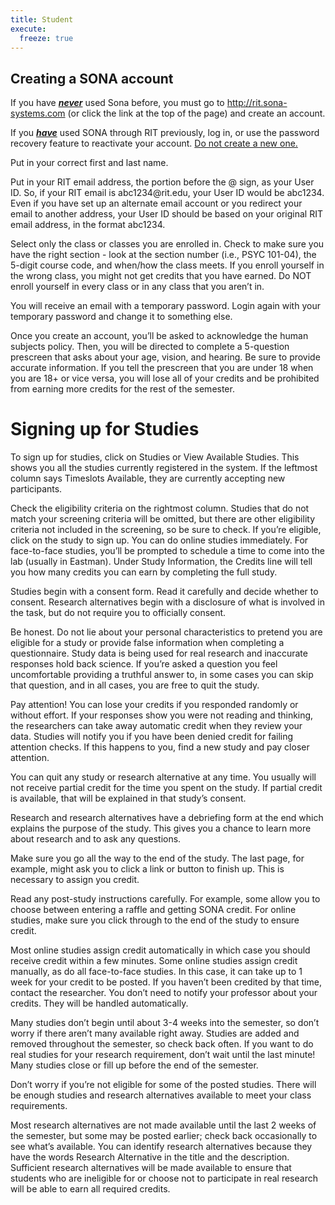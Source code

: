 ```yaml
---
title: Student
execute:
  freeze: true
---
```


## Creating a SONA account

If you have [***never***]{.underline} used Sona before, you must go to [http://rit.sona-systems.com](#0) (or click the link at the top of the page) and create an account.

If you [***have***]{.underline} used SONA through RIT previously, log in, or use the password recovery feature to reactivate your account. [Do not create a new one.]{.underline}

Put in your correct first and last name.

Put in your RIT email address, the portion before the \@ sign, as your User ID. So, if your RIT email is abc1234\@rit.edu, your User ID would be abc1234. Even if you have set up an alternate email account or you redirect your email to another address, your User ID should be based on your original RIT email address, in the format abc1234.

Select only the class or classes you are enrolled in. Check to make sure you have the right section - look at the section number (i.e., PSYC 101-04), the 5-digit course code, and when/how the class meets. If you enroll yourself in the wrong class, you might not get credits that you have earned. Do NOT enroll yourself in every class or in any class that you aren't in.

You will receive an email with a temporary password. Login again with your temporary password and change it to something else.

Once you create an account, you'll be asked to acknowledge the human subjects policy. Then, you will be directed to complete a 5-question prescreen that asks about your age, vision, and hearing. Be sure to provide accurate information. If you tell the prescreen that you are under 18 when you are 18+ or vice versa, you will lose all of your credits and be prohibited from earning more credits for the rest of the semester.

# Signing up for Studies

To sign up for studies, click on Studies or View Available Studies. This shows you all the studies currently registered in the system. If the leftmost column says Timeslots Available, they are currently accepting new participants.

Check the eligibility criteria on the rightmost column. Studies that do not match your screening criteria will be omitted, but there are other eligibility criteria not included in the screening, so be sure to check. If you’re eligible, click on the study to sign up. You can do online studies immediately. For face-to-face studies, you’ll be prompted to schedule a time to come into the lab (usually in Eastman). Under Study Information, the Credits line will tell you how many credits you can earn by completing the full study.

Studies begin with a consent form. Read it carefully and decide whether to consent. Research alternatives begin with a disclosure of what is involved in the task, but do not require you to officially consent.

Be honest. Do not lie about your personal characteristics to pretend you are eligible for a study or provide false information when completing a questionnaire. Study data is being used for real research and inaccurate responses hold back science. If you’re asked a question you feel uncomfortable providing a truthful answer to, in some cases you can skip that question, and in all cases, you are free to quit the study.

Pay attention! You can lose your credits if you responded randomly or without effort. If your responses show you were not reading and thinking, the researchers can take away automatic credit when they review your data. Studies will notify you if you have been denied credit for failing attention checks. If this happens to you, find a new study and pay closer attention.

You can quit any study or research alternative at any time. You usually will not receive partial credit for the time you spent on the study. If partial credit is available, that will be explained in that study’s consent.

Research and research alternatives have a debriefing form at the end which explains the purpose of the study. This gives you a chance to learn more about research and to ask any questions.

Make sure you go all the way to the end of the study. The last page, for example, might ask you to click a link or button to finish up. This is necessary to assign you credit.

Read any post-study instructions carefully. For example, some allow you to choose between entering a raffle and getting SONA credit. For online studies, make sure you click through to the end of the study to ensure credit.

Most online studies assign credit automatically in which case you should receive credit within a few minutes. Some online studies assign credit manually, as do all face-to-face studies. In this case, it can take up to 1 week for your credit to be posted. If you haven’t been credited by that time, contact the researcher. You don’t need to notify your professor about your credits. They will be handled automatically.

Many studies don’t begin until about 3-4 weeks into the semester, so don’t worry if there aren’t many available right away. Studies are added and removed throughout the semester, so check back often. If you want to do real studies for your research requirement, don’t wait until the last minute! Many studies close or fill up before the end of the semester.

Don't worry if you're not eligible for some of the posted studies. There will be enough studies and research alternatives available to meet your class requirements.

Most research alternatives are not made available until the last 2 weeks of the semester, but some may be posted earlier; check back occasionally to see what’s available. You can identify research alternatives because they have the words Research Alternative in the title and the description. Sufficient research alternatives will be made available to ensure that students who are ineligible for or choose not to participate in real research will be able to earn all required credits.
